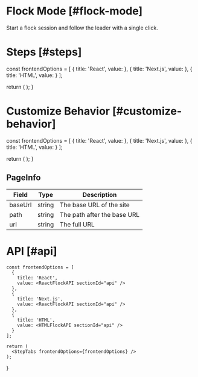 
# Flock Mode [#flock-mode]

<NextSeo 
  title="Velt Docs - Flock Mode"
  description="Flock mode documentation page for the Velt SDK"
/>
<Subheading>Start a flock session and follow the leader with a single click.</Subheading>
<FlockDemo />

# Steps [#steps]


  const frontendOptions = [
    {
      title: 'React',
      value: <ReactFlockOverview sectionId="steps" />
    },
    {
      title: 'Next.js',
      value: <ReactFlockOverview sectionId="steps" />
    },
    {
      title: 'HTML',
      value: <HTMLFlockOverview sectionId="steps" />
    }
  ];

  return (
    <StepTabs frontendOptions={frontendOptions} />
  );
}

<FlockSteps />

# Customize Behavior [#customize-behavior]


  const frontendOptions = [
    {
      title: 'React',
      value: <ReactFlockCustom sectionId="customize-behavior" />
    },
    {
      title: 'Next.js',
      value: <ReactFlockCustom sectionId="customize-behavior" />
    },
    {
      title: 'HTML',
      value: <HTMLFlockCustom sectionId="customize-behavior" />
    }
  ];

  return (
    <StepTabs frontendOptions={frontendOptions} />
  );
}

<FlockCustomSteps />

## PageInfo

| Field | Type | Description |
| --- | --- | --- |
| baseUrl | string | The base URL of the site |
| path | string | The path after the base URL |
| url | string | The full URL |

# API [#api]


    const frontendOptions = [
      {
        title: 'React',
        value: <ReactFlockAPI sectionId="api" />
      },
      {
        title: 'Next.js',
        value: <ReactFlockAPI sectionId="api" />
      },
      {
        title: 'HTML',
        value: <HTMLFlockAPI sectionId="api" />
      }
    ];
  
    return (
      <StepTabs frontendOptions={frontendOptions} />
    );
}

<FlockAPISteps />